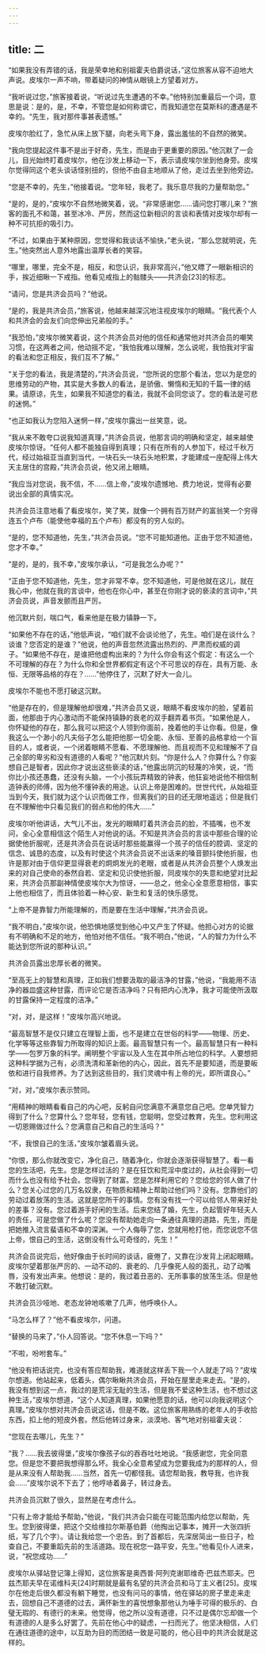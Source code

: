 ```yaml
---
---
---
```

title: 二
---




“如果我没有弄错的话，我是荣幸地和别祖霍夫伯爵说话，”这位旅客从容不迫地大声说。皮埃尔一声不响，带着疑问的神情从眼镜上方望着对方。

“我听说过您，”旅客接着说，“听说过先生遭遇的不幸。”他特别加重最后一个词，意思是说：是的，是，不幸，不管您是如何称谓它，而我知道您在莫斯科的遭遇是不幸的。“先生，我对那件事甚表遗憾。”

皮埃尔脸红了，急忙从床上放下腿，向老头弯下身，露出羞怯的不自然的微笑。

“我向您提起这件事不是出于好奇，先生，而是由于更重要的原因。”他沉默了一会儿，目光始终盯着皮埃尔，他在沙发上移动一下，表示请皮埃尔坐到他身旁。皮埃尔觉得同这个老头谈话怪别扭的，但他不由自主地顺从了他，走过去坐到他旁边。

“您是不幸的，先生，”他接着说。“您年轻，我老了。我乐意尽我的力量帮助您。”

“是的，是的，”皮埃尔不自然地微笑着，说。“非常感谢您……请问您打哪儿来？”旅客的面孔不和蔼，甚至冰冷、严厉，然而这位新相识的言谈和表情对皮埃尔却有一种不可抗拒的吸引力。

“不过，如果由于某种原因，您觉得和我谈话不愉快，”老头说，“那么您就明说，先生。”他突然出人意外地露出温厚长者的笑容。

“哪里，哪里，完全不是，相反，和您认识，我非常高兴，”他又瞟了一眼新相识的手，挨近细瞅一下戒指。他看见戒指上的骷髅头——共济会[23]的标志。

“请问，您是共济会员吗？”他说。

“是的，我是共济会员，”旅客说，他越来越深沉地注视皮埃尔的眼睛。“我代表个人和共济会的会友们向您伸出兄弟般的手。”

“我恐怕，”皮埃尔微笑着说，这个共济会员对他的信任和通常他对共济会员的嘲笑习惯，在这两者之间，他动摇不定，“我怕我难以理解，怎么说呢，我怕我对宇宙的看法和您正相反，我们互不了解。”

“关于您的看法，我是清楚的，”共济会员说，“您所说的您那个看法，您以为是您的思维劳动的产物，其实是大多数人的看法，是骄傲、懒惰和无知的千篇一律的结果。请原谅，先生，如果我不知道您的看法，我就不会同您谈了。您的看法是可悲的迷惘。”

“也正如我认为您陷入迷惘一样，”皮埃尔露出一丝笑意，说。

“我从来不敢夸口说我知道真理，”共济会员说，他那言词的明确和坚定，越来越使皮埃尔惊讶。“任何人都不能独自得到真理；只有在所有的人参加下，经过千秋万代，经过始祖亚当直到当代，一块石头一块石头地积累，才能建成一座配得上伟大天主居住的宫殿，”共济会员说，他又闭上眼睛。

“我应当对您说，我不信，不……信上帝，”皮埃尔遗憾地、费力地说，觉得有必要说出全部的真情实况。

共济会员注意地看了看皮埃尔，笑了笑，就像一个拥有百万财产的富翁笑一个穷得连五个卢布（能使他幸福的五个卢布）都没有的穷人似的。

“是的，您不知道他，先生，”共济会员说。“您不可能知道他。正由于您不知道他，您才不幸。”

“是的，是的，我不幸，”皮埃尔承认，“可是我怎么办呢？”

“正由于您不知道他，先生，您才非常不幸。您不知道他，可是他就在这儿，就在我心中，他就在我的言谈中，他也在你心中，甚至在你刚才说的亵渎的言词中，”共济会员说，声音发颤而且严厉。

他沉默片刻，喘口气，看来他是在极力镇静一下。

“如果他不存在的话，”他低声说，“咱们就不会谈论他了，先生。咱们是在谈什么？谈谁？您否定的是谁？”他说，他的声音忽然流露出热烈的、严肃而权威的调子。“如果他不存在，是谁把他虚构出来的？为什么你会有这个假定：有这么一个不可理解的存在？为什么你和全世界都假定有这个不可思议的存在，具有万能、永恒、无限等品格的存在？……”他停住了，沉默了好大一会儿。

皮埃尔不能也不愿打破这沉默。

“他是存在的，但是理解他却很难，”共济会员又说，眼睛不看皮埃尔的脸，望着前面，他那由于内心激动而不能保持镇静的衰老的双手翻弄着书页。“如果他是人，你怀疑他的存在，那么我可以把这个人领到你面前，挽着他的手让你看。但是，像我这么一个渺小的凡夫俗子怎么能把他那一切全能、永恒、至善的品格拿给一个盲目的人，或者说，一个闭着眼睛不愿看、不愿理解他、而且视而不见和理解不了自己全部的卑劣和没有道德的人看呢？”他沉默片刻。“你是什么人？你算什么？你妄想自己是智者，因此你才说出这些亵渎的话，”他露出阴沉的轻蔑的冷笑，说，“而你比小孩还愚蠢，还没有头脑，一个小孩玩弄精致的钟表，他狂妄地说他不相信制造钟表的师傅，因为他不懂钟表的用途。认识上帝是困难的。世世代代，从始祖亚当到今天，我们就为这个认识而做工作，但离我们的目的还无限地遥远；但是我们在不理解他中只看见我们的弱点和他的伟大……”

皮埃尔听他讲话，大气儿不出，发光的眼睛盯着共济会员的脸，不插嘴，也不发问，全心全意相信这个陌生人对他说的话。不知是共济会员的言谈中那些合理的论据使他折服呢，还是共济会员在说话时那些能赢得一个孩子的信任的腔调、坚定的信念、诚恳的态度，以及有时使这个共济会员说不出话来的嗓音颤抖使他折服，也许是那对由于信仰更显得衰老的炯炯发光的老眼，或者是从共济会员整个人焕发出来的对自己使命的泰然自若、坚定和见识使他折服，同皮埃尔的失意和绝望对比起来，共济会员那副神情使皮埃尔大为惊讶，——总之，他全心全意愿意相信，事实上他也相信了，而且体验着一种心安、新生和复活的快乐感觉。

“上帝不是靠智力所能理解的，而是要在生活中理解，”共济会员说。

“我不明白，”皮埃尔说，他恐惧地感觉到他心中又产生了怀疑。他担心对方的论据有不明确和不足的地方，他怕对他不信任。“我不明白，”他说，“人的智力为什么不能达到您所说的那种认识。”

共济会员露出忠厚长者的微笑。

“至高无上的智慧和真理，正如我们想要汲取的最洁净的甘露，”他说，“我能用不洁净的器皿盛这种甘露，而评论它是否洁净吗？只有把内心洗净，我才可能使所汲取的甘露保持一定程度的洁净。”

“对，对，是这样！”皮埃尔高兴地说。

“最高智慧不是仅只建立在理智上面，也不是建立在世俗的科学——物理、历史、化学等等这些靠智力所取得的知识上面。最高智慧只有一个。最高智慧只有一种科学——包罗万象的科学。阐明整个宇宙以及人生在其中所占地位的科学。人要想把这种科学据为己有，必须洗清和革新他的内心，因此，首先不是要知道，而是要皈依和进行自我修养。为了达到这些目的，我们灵魂中有上帝的光，即所谓良心。”

“对，对，”皮埃尔表示赞同。

“用精神的眼睛看看自己的内心吧，反躬自问您满意不满意您自己吧。您单凭智力得到了什么？您算什么？您年轻，您有钱，您聪明，您受过教育，先生。您利用这一切恩赐做过什么？您满意自己和自己的生活吗？”

“不，我恨自己的生活，”皮埃尔皱着眉头说。

“你恨，那么你就改变它，净化自己，随着净化，你就会逐渐获得智慧了。看一看您的生活吧，先生。您是怎样过活的？是在狂饮和荒淫中度过的，从社会得到一切而什么也没有给予社会。您得到了财富。您是怎样利用它的？您给您的邻人做了什么？您关心过您的几万名奴隶，在物质和精神上帮助过他们吗？没有。您靠他们的劳动过着放荡的生活。这就是您所干的事情。您有没有找一个可以给邻人带来好处的差事？没有。您过着游手好闲的生活。后来您结了婚，先生，负起管好年轻夫人的责任，可是您做了什么呢？您没有帮助她走向一条通往真理的道路，先生，而是把她推入流言蜚语和不幸的深渊。一个人侮辱了您，您就用枪打他，而您说您不信上帝，恨自己的生活，这倒没有什么可奇怪的，先生！”

共济会员说完后，他好像由于长时间的谈话，疲倦了，又靠在沙发背上闭起眼睛。皮埃尔望着那张严厉的、一动不动的、衰老的、几乎像死人般的面孔，动了动嘴唇，没有发出声来。他想说：是的，我过着丑恶的、无所事事的放荡生活。但是他不敢打破沉默。

共济会员沙哑地、老态龙钟地咳嗽了几声，他呼唤仆人。

“马怎么样了？”他不看皮埃尔，问道。

“替换的马来了，”仆人回答说。“您不休息一下吗？”

“不啦，吩咐套车。”

“他没有把话说完，也没有答应帮助我，难道就这样丢下我一个人就走了吗？”皮埃尔想道。他站起来，低着头，偶尔瞅瞅共济会员，开始在屋里走来走去。“是的，我没有想到这一点，我过的是荒淫无耻的生活，但是我不爱这种生活，也不想过这种生活，”皮埃尔想道，“这个人知道真理，如果他愿意的话，他可以向我说明这个真理。”皮埃尔想对共济会员说这话，但是不敢。这位旅客用熟练的老年人的手收拾东西，扣上他的短皮外套。然后他转过身来，淡漠地、客气地对别祖霍夫说：

“您现在去哪儿，先生？”

“我？……我去彼得堡，”皮埃尔像孩子似的吞吞吐吐地说。“我感谢您，完全同意您。但是您不要把我想得那么坏。我全心全意希望成为您要我成为的那样的人，但是从来没有人帮助我……当然，首先一切都怪我。请您帮助我，教导我，也许我会……”皮埃尔说不下去了；他哼哧着鼻子，转过身去。

共济会员沉默了很久，显然是在考虑什么。

“只有上帝才能给予帮助，”他说，“我们共济会只能在可能范围内给您以帮助，先生。您到彼得堡，把这个交给维拉尔斯基伯爵（他掏出记事本，摊开一大张四折纸，写了几个字）。请让我给您一个忠告。到了首都后，先深居简出一些日子，检查自己，不要重蹈先前的生活道路。现在祝您一路平安，先生。”他看见仆人进来，说，“祝您成功……”

皮埃尔从驿站登记簿上得知，这位旅客是奥西普·阿列克谢耶维奇·巴兹杰耶夫。巴兹杰耶夫早在诺维科夫[24]时期就是最有名望的共济会员和马丁主义者[25]。皮埃尔在他走后很久都没有躺下睡觉，也没有问马的事情，他在驿站的房子里走来走去，回想自己不道德的过去，满怀新生的喜悦想象那他认为唾手可得的极乐的、白璧无瑕的、有德行的未来。他觉得，他之所以没有道德，只不过是偶尔忘却做一个有道德的人是多么好罢了。先前在他心中的疑虑，一扫而光了。他坚决相信，人们在通往道德的途中，以互助为目的而团结一致是可能的，他心目中的共济会就是这样的。